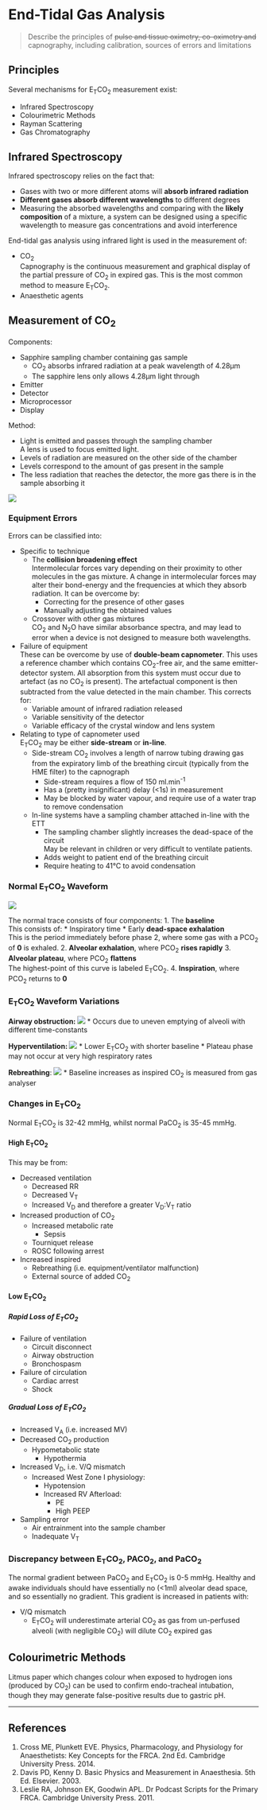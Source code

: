 # End-Tidal Gas Analysis

> Describe the principles of ~~pulse and tissue oximetry, co-oximetry and~~ capnography, including calibration, sources of errors and limitations 

## Principles

Several mechanisms for E~T~CO~2~ measurement exist:

* Infrared Spectroscopy
* Colourimetric Methods
* Rayman Scattering
* Gas Chromatography

## Infrared Spectroscopy

Infrared spectroscopy relies on the fact that:

* Gases with two or more different atoms will **absorb infrared radiation**
* **Different gases absorb different wavelengths** to different degrees
* Measuring the absorbed wavelengths and comparing with the **likely composition** of a mixture, a system can be designed using a specific wavelength to measure gas concentrations and avoid interference


End-tidal gas analysis using infrared light is used in the measurement of:

* CO~2~\
Capnography is the continuous measurement and graphical display of the partial pressure of CO~2~ in expired gas. This is the most common method to measure E~T~CO~2~. 
* Anaesthetic agents

## Measurement of CO~2~

Components:

* Sapphire sampling chamber containing gas sample\
    * CO~2~ absorbs infrared radiation at a peak wavelength of 4.28μm
    * The sapphire lens only allows 4.28μm light through
* Emitter
* Detector
* Microprocessor
* Display


Method:

* Light is emitted and passes through the sampling chamber\
A lens is used to focus emitted light.
* Levels of radiation are measured on the other side of the chamber\
* Levels correspond to the amount of gas present in the sample
* The less radiation that reaches the detector, the more gas there is in the sample absorbing it

<img src="resources/capnograph-diagram.svg">


### Equipment Errors

Errors can be classified into:

* Specific to technique
    * The **collision broadening effect**\
    Intermolecular forces vary depending on their proximity to other molecules in the gas mixture. A change in intermolecular forces may alter their bond-energy and the frequencies at which they absorb radiation. It can be overcome by:
        * Correcting for the presence of other gases
        * Manually adjusting the obtained values
    * Crossover with other gas mixtures\
    CO~2~ and N~2~O have similar absorbance spectra, and may lead to error when a device is not designed to measure both wavelengths.


* Failure of equipment\
These can be overcome by use of **double-beam capnometer**. This uses a reference chamber which contains CO~2~-free air, and the same emitter-detector system. All absorption from this system must occur due to artefact (as no CO~2~ is present). The artefactual component is then subtracted from the value detected in the main chamber. This corrects for:
    * Variable amount of infrared radiation released
    * Variable sensitivity of the detector
    * Variable efficacy of the crystal window and lens system


* Relating to type of capnometer used\
E~T~CO~2~ may be either **side-stream** or **in-line**.
    * Side-stream CO~2~ involves a length of narrow tubing drawing gas from the expiratory limb of the breathing circuit (typically from the HME filter) to the capnograph
        * Side-stream requires a flow of 150 ml.min^-1^\
        * Has a (pretty insignificant) delay (<1s) in measurement
        * May be blocked by water vapour, and require use of a water trap to remove condensation
    * In-line systems have a sampling chamber attached in-line with the ETT
        * The sampling chamber slightly increases the dead-space of the circuit\
        May be relevant in children or very difficult to ventilate patients.
        * Adds weight to patient end of the breathing circuit
        * Require heating to 41°C to avoid condensation


### Normal E~T~CO~2~ Waveform{#capno}

<img src="resources/capno-normal.svg">

The normal trace consists of four components:
1. The **baseline**\
This consists of:
    * Inspiratory time
    * Early **dead-space exhalation**\
    This is the period immediately before phase 2, where some gas with a PCO~2~ of **0** is exhaled.
2. **Alveolar exhalation**, where PCO~2~ **rises rapidly**
3. **Alveolar plateau**, where PCO~2~ **flattens**\
The highest-point of this curve is labeled E~T~CO~2~.
4. **Inspiration**, where PCO~2~ returns to **0**

### E~T~CO~2~ Waveform Variations{#var}

**Airway obstruction:
**<img src="resources/capno-obstruction.svg">
* Occurs due to uneven emptying of alveoli with different time-constants

**Hyperventilation:
**<img src="resources/capno-hyperventilation.svg">
* Lower E~T~CO~2~ with shorter baseline
* Plateau phase may not occur at very high respiratory rates

**Rebreathing**:
<img src="resources/capno-rebreathing.svg">
* Baseline increases as inspired CO~2~ is measured from gas analyser


### Changes in E~T~CO~2~

Normal E~T~CO~2~ is 32-42 mmHg, whilst normal PaCO~2~ is 35-45 mmHg.

#### High E~T~CO~2~

This may be from:

* Decreased ventilation
    * Decreased RR
    * Decreased V~T~
    * Increased V~D~ and therefore a greater V~D~:V~T~ ratio
* Increased production of CO~2~
    * Increased metabolic rate
        * Sepsis
    * Tourniquet release
    * ROSC following arrest
* Increased inspired 
    * Rebreathing (i.e. equipment/ventilator malfunction)
    * External source of added CO~2~

#### Low E~T~CO~2~

##### Rapid Loss of E~T~CO~2~

* Failure of ventilation
    * Circuit disconnect
    * Airway obstruction
    * Bronchospasm
* Failure of circulation
    * Cardiac arrest
    * Shock

##### Gradual Loss of E~T~CO~2~

* Increased V~A~ (i.e. increased MV)
* Decreased CO~2~ production
    * Hypometabolic state
        * Hypothermia
* Increased V~D~, i.e. V/Q mismatch
    * Increased West Zone I physiology:
        * Hypotension
        * Increased RV Afterload:
            * PE
            * High PEEP
* Sampling error
    * Air entrainment into the sample chamber
    * Inadequate V~T~

### Discrepancy between E~T~CO~2~, PACO~2~, and PaCO~2~

The normal gradient between PaCO~2~ and E~T~CO~2~ is 0-5 mmHg. Healthy and awake individuals should have essentially no (<1ml) alveolar dead space, and so essentially no gradient. This gradient is increased in patients with:

* V/Q mismatch
    * E~T~CO~2~ will underestimate arterial CO~2~ as gas from un-perfused alveoli (with negligible CO~2~) will dilute CO~2~ expired gas

## Colourimetric Methods

Litmus paper which changes colour when exposed to hydrogen ions (produced by CO~2~) can be used to confirm endo-tracheal intubation, though they may generate false-positive results due to gastric pH.

---

## References

1. Cross ME, Plunkett EVE. Physics, Pharmacology, and Physiology for Anaesthetists: Key Concepts for the FRCA. 2nd Ed. Cambridge University Press. 2014.
2. Davis PD, Kenny D. Basic Physics and Measurement in Anaesthesia. 5th Ed. Elsevier. 2003.
3. Leslie RA, Johnson EK, Goodwin APL. Dr Podcast Scripts for the Primary FRCA. Cambridge University Press. 2011.